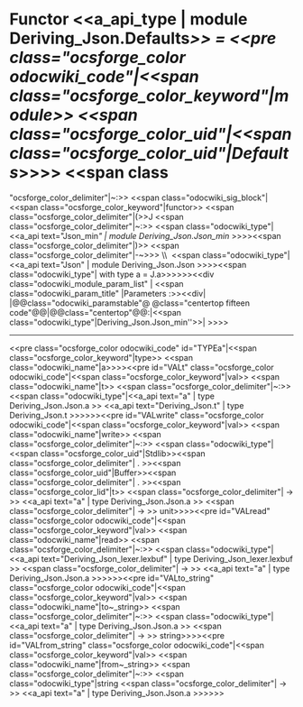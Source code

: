 =Functor <<a_api_type | module Deriving_Json.Defaults'' >> =
<<pre class="ocsforge_color odocwiki_code"|<<span class="ocsforge_color_keyword"|module>> <<span class="ocsforge_color_uid"|<<span class="ocsforge_color_uid"|Defaults''>>>> <<span class="ocsforge_color_delimiter"|~:>> <<span class="odocwiki_sig_block"|<<span class="ocsforge_color_keyword"|functor>> <<span class="ocsforge_color_delimiter"|(>>J <<span class="ocsforge_color_delimiter"|~:>> <<span class="odocwiki_type"|<<a_api text="Json_min''" | module Deriving_Json.Json_min'' >>>><<span class="ocsforge_color_delimiter"|)>> <<span class="ocsforge_color_delimiter"|-~>>> \\  <<span class="odocwiki_type"|<<a_api text="Json" | module Deriving_Json.Json >>>><<span class="odocwiki_type"|  with type a = J.a>>>>>><<div class="odocwiki_module_param_list" | <<span class="odocwiki_param_title" |Parameters :>><<div|
|@@class="odocwiki_paramstable"@ @class="centertop fifteen code"@@{{{J}}}|@@class="centertop"@@:|<<span class="odocwiki_type"|Deriving_Json.Json_min''>>|
>>>>

----
<<pre class="ocsforge_color odocwiki_code" id="TYPEa"|<<span class="ocsforge_color_keyword"|type>> <<span class="odocwiki_name"|a>>>><<pre id="VALt" class="ocsforge_color odocwiki_code"|<<span class="ocsforge_color_keyword"|val>> <<span class="odocwiki_name"|t>> <<span class="ocsforge_color_delimiter"|~:>> <<span class="odocwiki_type"|<<a_api text="a" | type Deriving_Json.Json.a >> <<a_api text="Deriving_Json.t" | type Deriving_Json.t >>>>>><<pre id="VALwrite" class="ocsforge_color odocwiki_code"|<<span class="ocsforge_color_keyword"|val>> <<span class="odocwiki_name"|write>> <<span class="ocsforge_color_delimiter"|~:>> <<span class="odocwiki_type"|<<span class="ocsforge_color_uid"|Stdlib>><<span class="ocsforge_color_delimiter"| . >><<span class="ocsforge_color_uid"|Buffer>><<span class="ocsforge_color_delimiter"| . >><<span class="ocsforge_color_lid"|t>> <<span class="ocsforge_color_delimiter"| -> >> <<a_api text="a" | type Deriving_Json.Json.a >> <<span class="ocsforge_color_delimiter"| -> >> unit>>>><<pre id="VALread" class="ocsforge_color odocwiki_code"|<<span class="ocsforge_color_keyword"|val>> <<span class="odocwiki_name"|read>> <<span class="ocsforge_color_delimiter"|~:>> <<span class="odocwiki_type"|<<a_api text="Deriving_Json_lexer.lexbuf" | type Deriving_Json_lexer.lexbuf >> <<span class="ocsforge_color_delimiter"| -> >> <<a_api text="a" | type Deriving_Json.Json.a >>>>>><<pre id="VALto_string" class="ocsforge_color odocwiki_code"|<<span class="ocsforge_color_keyword"|val>> <<span class="odocwiki_name"|to~_string>> <<span class="ocsforge_color_delimiter"|~:>> <<span class="odocwiki_type"|<<a_api text="a" | type Deriving_Json.Json.a >> <<span class="ocsforge_color_delimiter"| -> >> string>>>><<pre id="VALfrom_string" class="ocsforge_color odocwiki_code"|<<span class="ocsforge_color_keyword"|val>> <<span class="odocwiki_name"|from~_string>> <<span class="ocsforge_color_delimiter"|~:>> <<span class="odocwiki_type"|string <<span class="ocsforge_color_delimiter"| -> >> <<a_api text="a" | type Deriving_Json.Json.a >>>>>>